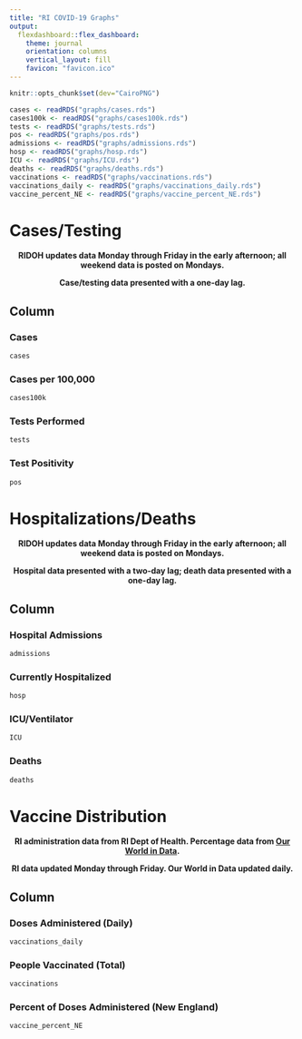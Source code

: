 ```yaml
---
title: "RI COVID-19 Graphs"
output: 
  flexdashboard::flex_dashboard:
    theme: journal
    orientation: columns
    vertical_layout: fill
    favicon: "favicon.ico"
---
```


```r
knitr::opts_chunk$set(dev="CairoPNG")
```

```r
cases <- readRDS("graphs/cases.rds")
cases100k <- readRDS("graphs/cases100k.rds")
tests <- readRDS("graphs/tests.rds")
pos <- readRDS("graphs/pos.rds")
admissions <- readRDS("graphs/admissions.rds")
hosp <- readRDS("graphs/hosp.rds")
ICU <- readRDS("graphs/ICU.rds")
deaths <- readRDS("graphs/deaths.rds")
vaccinations <- readRDS("graphs/vaccinations.rds")
vaccinations_daily <- readRDS("graphs/vaccinations_daily.rds")
vaccine_percent_NE <- readRDS("graphs/vaccine_percent_NE.rds")
```

Cases/Testing
===

<center> **RIDOH updates data Monday through Friday in the early afternoon; all weekend data is posted on Mondays.**

**Case/testing data presented with a one-day lag.** </center>

Column {.tabset}
---

### Cases

```r
cases
```

### Cases per 100,000

```r
cases100k
```

### Tests Performed

```r
tests
```

### Test Positivity

```r
pos
```

Hospitalizations/Deaths
===

<center>**RIDOH updates data Monday through Friday in the early afternoon; all weekend data is posted on Mondays.**

**Hospital data presented with a two-day lag; death data presented with a one-day lag.**</center>

Column {.tabset}
---

### Hospital Admissions

```r
admissions
```

### Currently Hospitalized

```r
hosp
```

### ICU/Ventilator

```r
ICU
```

### Deaths

```r
deaths
```


Vaccine Distribution
===


<center> **RI administration data from RI Dept of Health. Percentage data from [Our World in Data](https://ourworldindata.org).**

**RI data updated Monday through Friday. Our World in Data updated daily.** </center>

Column {.tabset}
---

### Doses Administered (Daily)

```r
vaccinations_daily
```

### People Vaccinated (Total)

```r
vaccinations
```

### Percent of Doses Administered (New England)

```r
vaccine_percent_NE
```